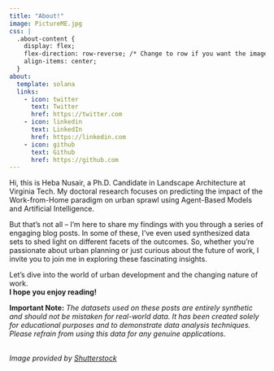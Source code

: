 ```yaml
---
title: "About!"
image: PictureME.jpg
css: |
  .about-content {
    display: flex;
    flex-direction: row-reverse; /* Change to row if you want the image on the left */
    align-items: center;
  }
about:
  template: solana
  links:
    - icon: twitter
      text: Twitter
      href: https://twitter.com
    - icon: linkedin
      text: LinkedIn
      href: https://linkedin.com
    - icon: github
      text: Github
      href: https://github.com
---
```


Hi, this is Heba Nusair, a Ph.D. Candidate in Landscape Architecture at Virginia Tech. My doctoral research focuses on predicting the impact of the Work-from-Home paradigm on urban sprawl using Agent-Based Models and Artificial Intelligence.

But that's not all -- I'm here to share my findings with you through a series of engaging blog posts. In some of these, I've even used synthesized data sets to shed light on different facets of the outcomes. So, whether you're passionate about urban planning or just curious about the future of work, I invite you to join me in exploring these fascinating insights.

Let's dive into the world of urban development and the changing nature of work.**\
I hope you enjoy reading!**

**Important Note:** *The datasets used on these posts are entirely synthetic and should not be mistaken for real-world data. It has been created solely for educational purposes and to demonstrate data analysis techniques. Please refrain from using this data for any genuine applications.*

***\
**Image provided by [Shutterstock](http://www.shutterstock.com/pic-85364386/stock-vector-businessman-with-laptop-on-city-background.html?src=d751c35cc880f5ec0320785eae7c3d6d-4-8)*

